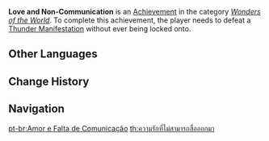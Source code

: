 {{Achievement Infobox
|title        = 
|id           = 82112
|order id     = 2112
|category     = Wonders of the World
|description  = Defeat a [[Thunder Manifestation]] without ever being locked onto.
|requirements = 
|primogems    = 5
|tracking     = 
|hidden       = 1
|topic        = Thunder Manifestation
|type         = Boss
}}
'''Love and Non-Communication''' is an [[Achievement]] in the category ''[[Wonders of the World]]''. To complete this achievement, the player needs to defeat a [[Thunder Manifestation]] without ever being locked onto.
<!--
==Trivia==

==Video Guides==
{{EVT
|video1   = 
|caption1 = 
}}
-->
==Other Languages==
{{Other Languages
|en      = Love and Non-Communication
|zhs     = 无法传达的恋波
|zhs_rm  = Wúfǎ Chuándá de Liàn Bō
|zht     = 無法傳達的戀波
|zht_rm  = Wúfǎ Chuándá de Liàn Bō
|zh_tl   = Unconveyable Wave of Love
|ja      = 届かない恋の波
|ja_rm   = Todokanai Koi no Nami
|ja_tl   = Out-of-Reach Wave of Love
|ko      = 전해지지 않는 연심
|ko_rm   = Jeonhaejiji Aneun Yeonsim
|ko_tl   = Unconveyable Loving Mind
|es      = En el amor tiene que haber comunicación
|es_tl   = In Love There Must Be Communication
|fr      = Attention non-réciproque
|fr_tl   = Non-Reciprocal Attention
|ru      = Непередаваемая волна любви
|ru_tl   = Inexpressible Wave of Love
|th      = ความรักที่ไม่สามารถสื่อออกมา
|th_rm   = 
|th_tl   = 
|vi      = Sóng Tình Không Thể Truyền Đi
|vi_tl   = 
|de      = Entwische der Liebeswelle
|de_tl   = Escape the Love Waves
|id      = Cinta Bertepuk Sebelah Tangan
|id_tl   = Love Clap Next Hand
|pt      = Amor e Falta de Comunicação
|pt_tl   = 
|tr      = Karşılıksız Aşk
|tr_tl   = 
|it      = Amore senza dialogo
|it_tl   = 
}}

==Change History==
{{Change History|2.1}}
<!--
==References==
{{Reflist}}
-->
==Navigation==
{{Achievement Navbox|Wonders of the World|Boss}}

[[pt-br:Amor e Falta de Comunicação]]
[[th:ความรักที่ไม่สามารถสื่อออกมา]]